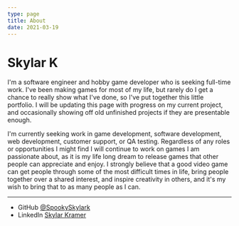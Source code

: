 ```yaml
---
type: page
title: About
date: 2021-03-19
---
```


# Skylar K

I'm a software engineer and hobby game developer who is seeking full-time work. I've been making games for most of my life, but rarely do I get a chance to really show what I've done, so I've put together this little portfolio.  I will be updating this page with progress on my current project, and occasionally showing off old unfinished projects if they are presentable enough.

I'm currently seeking work in game development, software development, web development, customer support, or QA testing. Regardless of any roles or opportunities I might find I will continue to work on games I am passionate about, as it is my life long dream to release games that other people can appreciate and enjoy. I strongly believe that a good video game can get people through some of the most difficult times in life, bring people together over a shared interest, and inspire creativity in others, and it's my wish to bring that to as many people as I can.

---

- GitHub [@SpookySkylark](https://github.com/SpookySkylark)
- LinkedIn [Skylar Kramer](https://www.linkedin.com/in/skylar-kramer-768569116/)

